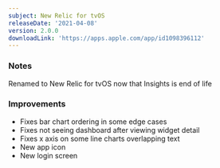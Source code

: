 ```yaml
---
subject: New Relic for tvOS
releaseDate: '2021-04-08'
version: 2.0.0
downloadLink: 'https://apps.apple.com/app/id1098396112'
---
```


### Notes

Renamed to New Relic for tvOS now that Insights is end of life

### Improvements

* Fixes bar chart ordering in some edge cases
* Fixes not seeing dashboard after viewing widget detail
* Fixes x axis on some line charts overlapping text
* New app icon
* New login screen

